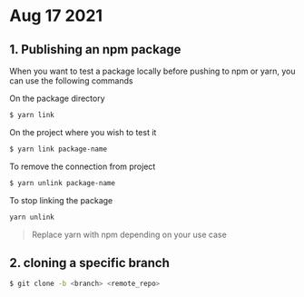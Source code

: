# Aug 17 2021

## 1. Publishing an npm package

When you want to test a package locally before pushing to npm or yarn, you can use the following commands

On the package directory

```bash
$ yarn link
```

On the project where you wish to test it

```bash
$ yarn link package-name
```

To remove the connection from project

```bash
$ yarn unlink package-name
```

To stop linking the package

```bash
yarn unlink
```

> Replace yarn with npm depending on your use case

## 2. cloning a specific branch

```bash
$ git clone -b <branch> <remote_repo>
```
